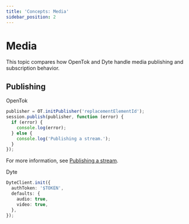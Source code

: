 ```yaml
---
title: 'Concepts: Media'
sidebar_position: 2
---
```


# Media

This topic compares how OpenTok and Dyte handle media publishing and subscription behavior.

## Publishing

OpenTok

```ts
publisher = OT.initPublisher('replacementElementId');
session.publish(publisher, function (error) {
  if (error) {
    console.log(error);
  } else {
    console.log('Publishing a stream.');
  }
});
```

For more information, see [Publishing a stream](https://tokbox.com/developer/guides/publish-stream/js/).

Dyte

```ts
DyteClient.init({
  authToken: '$TOKEN',
  defaults: {
    audio: true,
    video: true,
  },
});
```

<head>
  <title>Concepts: Media Guide</title>
</head>
